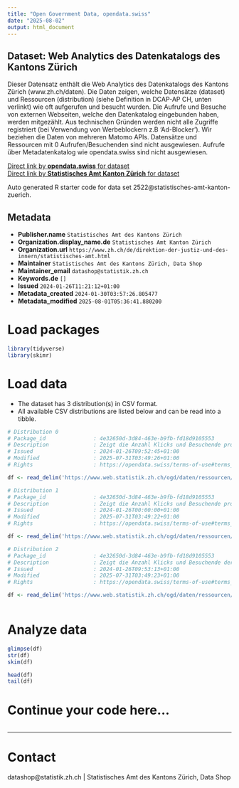 ```yaml
---
title: "Open Government Data, opendata.swiss"
date: "2025-08-02"
output: html_document
---
```


## Dataset: Web Analytics des Datenkatalogs des Kantons Zürich

Dieser Datensatz enthält die Web Analytics des Datenkatalogs des Kantons Zürich (www.zh.ch/daten). Die Daten zeigen, welche Datensätze (dataset) und Ressourcen (distribution) (siehe Definition in DCAP-AP CH, unten verlinkt) wie oft aufgerufen und besucht wurden. Die Aufrufe und Besuche von externen Webseiten, welche den Datenkatalog eingebunden haben, werden mitgezählt. Aus technischen Gründen werden nicht alle Zugriffe registriert (bei Verwendung von Werbeblockern z.B 'Ad-Blocker'). Wir beziehen die Daten von mehreren Matomo APIs. Datensätze und Ressourcen mit 0 Aufrufen/Besuchenden sind nicht ausgewiesen. Aufrufe über Metadatenkatalog wie opendata.swiss sind nicht ausgewiesen.

[Direct link by **opendata.swiss** for dataset](https://opendata.swiss/de/dataset/web-analytics-des-datenkatalogs-des-kantons-zurich)<br>
[Direct link by **Statistisches Amt Kanton Zürich** for dataset]()

Auto generated R starter code for data set 2522@statistisches-amt-kanton-zuerich.

## Metadata

- **Publisher.name** `Statistisches Amt des Kantons Zürich`
- **Organization.display_name.de** `Statistisches Amt Kanton Zürich`
- **Organization.url** `https://www.zh.ch/de/direktion-der-justiz-und-des-innern/statistisches-amt.html`
- **Maintainer** `Statistisches Amt des Kantons Zürich, Data Shop`
- **Maintainer_email** `datashop@statistik.zh.ch`
- **Keywords.de** `[]`
- **Issued** `2024-01-26T11:21:12+01:00`
- **Metadata_created** `2024-01-30T03:57:26.805477`
- **Metadata_modified** `2025-08-01T05:36:41.880200`


# Load packages

```r

library(tidyverse)
library(skimr)

```

# Load data

-   The dataset has 3 distribution(s) in CSV format.
-   All available CSV distributions are listed below and can be read into a tibble.

```r

# Distribution 0
# Package_id               : 4e32650d-3d84-463e-b9fb-fd18d9105553
# Description              : Zeigt die Anzahl Klicks und Besuchende pro verwandten Datensatz und Tag. 'Datensatz' entspricht 'dataset' nach DCAP-AP CH. Die Merkmale 'datensatz_id' und 'datensatz_titel' zeigen, von welchem Datensatz aus der Klick auf den verwandten Datensatz erfolgte. 
# Issued                   : 2024-01-26T09:52:45+01:00
# Modified                 : 2025-07-31T03:49:26+01:00
# Rights                   : https://opendata.swiss/terms-of-use#terms_open

df <- read_delim('https://www.web.statistik.zh.ch/ogd/daten/ressourcen/KTZH_00002522_00005044.csv')

# Distribution 1
# Package_id               : 4e32650d-3d84-463e-b9fb-fd18d9105553
# Description              : Zeigt die Anzahl Klicks und Besuchende pro Datensatz und Tag.  'Datensatz' entspricht 'dataset' nach DCAP-AP CH.
# Issued                   : 2024-01-26T00:00:00+01:00
# Modified                 : 2025-07-31T03:49:22+01:00
# Rights                   : https://opendata.swiss/terms-of-use#terms_open

df <- read_delim('https://www.web.statistik.zh.ch/ogd/daten/ressourcen/KTZH_00002522_00005024.csv')

# Distribution 2
# Package_id               : 4e32650d-3d84-463e-b9fb-fd18d9105553
# Description              : Zeigt die Anzahl Klicks und Besuchende der Informationsseite der Ressourcen (Klick auf "Details anzeigen") pro Ressource und Tag. 'Ressource' entspricht 'distribution' nach DCAP-AP CH.
# Issued                   : 2024-01-26T09:53:13+01:00
# Modified                 : 2025-07-31T03:49:23+01:00
# Rights                   : https://opendata.swiss/terms-of-use#terms_open

df <- read_delim('https://www.web.statistik.zh.ch/ogd/daten/ressourcen/KTZH_00002522_00005023.csv')



```

# Analyze data

```r

glimpse(df)
str(df)
skim(df)

head(df)
tail(df)

```

# Continue your code here...

```r

```

------------------------------------------------------------------------

# Contact

datashop@statistik.zh.ch | Statistisches Amt des Kantons Zürich, Data Shop
